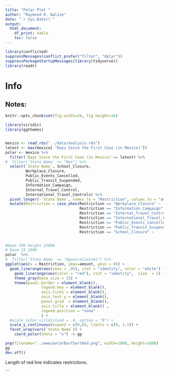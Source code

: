 ```yaml
---
title: "Polar Plot "
author: "Raymond R. Balise"
date: "`r Sys.Date()`"
output: 
  html_document:
    df_print: kable
    toc: false
---
```


```r
library(conflicted)
suppressMessages(conflict_prefer("filter", "dplyr"))
suppressPackageStartupMessages(library(tidyverse))
library(readr)

```

# Info


## Notes:
```r
knitr::opts_chunk$set(fig.width=24, fig.height=16) 

library(viridis)
library(ggthemes)


mexico <- read_rds("../data/analysis.rds")
latest <- max(mexico[ "Days Since the First Case (in Mexico)"])
polar <- mexico %>% 
  filter(`Days Since the First Case (in Mexico)`== latest) %>% 
#  filter(`State Name` == "Mex") %>% 
  select(`State Name`, School_Closure,
         Workplace_Closure,
         Public_Events_Cancelled,
         Public_Transit_Suspended,
         Information_Campaign,
         Internal_Travel_Control,
         International_Travel_Controls) %>% 
  pivot_longer(-`State Name`, names_to = "Restriction", values_to = "amount") %>% 
  mutate(Restriction = case_when(Restriction == "Workplace_Closure" ~              "  Área\nlaboral  ",
                                 Restriction == "Information_Campaign" ~          "   Campaña\ninformativa",
                                 Restriction == "Internal_Travel_Control" ~       " Viajes\n    domésticos",
                                 Restriction == "International_Travel_Controls" ~ " Viajes\n inter.",
                                 Restriction == "Public_Events_Cancelled" ~       " Eventos\npúblicos", 
                                 Restriction == "Public_Transit_Suspended" ~      " Transporte\npúblico",
                                 Restriction == "School_Closure" ~                "Cierre\nde escuelas"))


#base 100 height 12000
# base 15 1800
polar  %>%  
#  filter(`State Name` == "Aguascalientes") %>% 
ggplot(aes(x = Restriction, ymax=amount, ymin = 0)) +
  geom_linerange(aes(ymax = .95), stat = "identity", color = "white") +
	geom_linerange(aes(color = "red"), stat = "identity",  size  = 2) +
	theme_gray(base_size = 15) +
	theme(panel.border = element_blank(),
				legend.key = element_blank(),
				axis.ticks = element_blank(),
				axis.text.y = element_blank(),
				panel.grid  = element_blank(),
				axis.title = element_blank() ,
				legend.position = "none"
				) +
  #scale_color_viridis(end = .6, option = "B") +
  scale_y_continuous(expand = c(0,0), limits = c(0, 1.1)) +
  facet_wrap(vars(`State Name`)) +
	coord_polar(theta = "x") -> gg

png(filename="../www/polarBarChartRed.png", width=1800, height=1800)
gg
dev.off()
```


Length of red line indicates restrictions.















```


